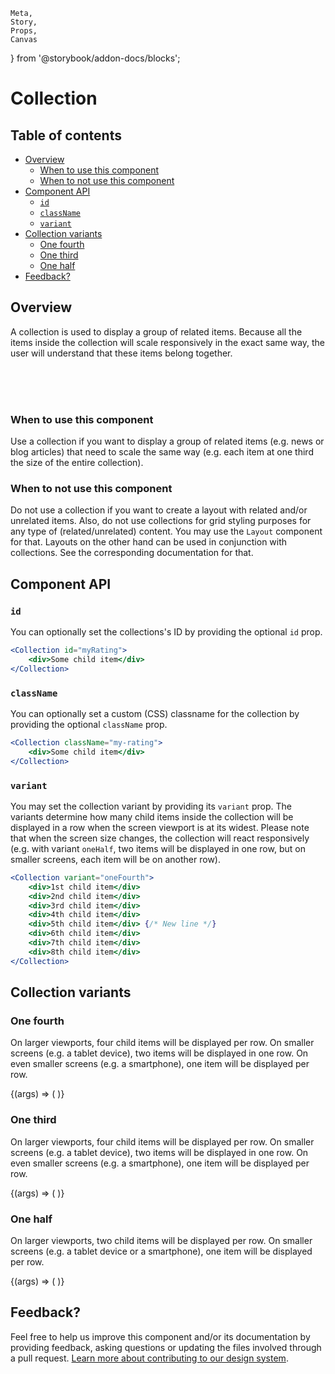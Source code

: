     Meta,
    Story,
    Props,
    Canvas
} from '@storybook/addon-docs/blocks';

<Meta
    title="Library/Layout/Collection"
    component={Collection}
/>

# Collection

## Table of contents

<!-- START doctoc generated TOC please keep comment here to allow auto update -->
<!-- DON'T EDIT THIS SECTION, INSTEAD RE-RUN doctoc TO UPDATE -->
<!-- (@see https://github.com/thlorenz/doctoc) -->

- [Overview](#overview)
  - [When to use this component](#when-to-use-this-component)
  - [When to not use this component](#when-to-not-use-this-component)
- [Component API](#component-api)
  - [`id`](#id)
  - [`className`](#classname)
  - [`variant`](#variant)
- [Collection variants](#collection-variants)
  - [One fourth](#one-fourth)
  - [One third](#one-third)
  - [One half](#one-half)
- [Feedback?](#feedback)

<!-- END doctoc generated TOC please keep comment here to allow auto update -->

## Overview

A collection is used to display a group of related items. Because all the items inside the collection will scale responsively in the exact same way, the user will understand that these items belong together.

<Canvas>
    <Story name="All collections">
        <Collection variant="oneFourth">
            <AppCard
                heading="Some educational app"
                information="Some educational app publisher"
                iconImageUrl={exampleImageFile}
                ratingValue={3}
            />
            <AppCard
                heading="Some educational app"
                information="Some educational app publisher"
                iconImageUrl={exampleImageFile}
                ratingValue={3}
            />
            <AppCard
                heading="Some educational app"
                information="Some educational app publisher"
                iconImageUrl={exampleImageFile}
                ratingValue={3}
            />
            <AppCard
                heading="Some educational app"
                information="Some educational app publisher"
                iconImageUrl={exampleImageFile}
                ratingValue={3}
            />
        </Collection>
        <br />
        <Collection variant="oneThird">
            <AppCard
                heading="Some educational app"
                information="Some educational app publisher"
                iconImageUrl={exampleImageFile}
                ratingValue={3}
            />
            <AppCard
                heading="Some educational app"
                information="Some educational app publisher"
                iconImageUrl={exampleImageFile}
                ratingValue={3}
            />
            <AppCard
                heading="Some educational app"
                information="Some educational app publisher"
                iconImageUrl={exampleImageFile}
                ratingValue={3}
            />
        </Collection>
        <br />
        <Collection variant="oneHalf">
            <AppCard
                heading="Some educational app"
                information="Some educational app publisher"
                iconImageUrl={exampleImageFile}
                ratingValue={3}
            />
            <AppCard
                heading="Some educational app"
                information="Some educational app publisher"
                iconImageUrl={exampleImageFile}
                ratingValue={3}
            />
        </Collection>
        <br />
    </Story>
</Canvas>

### When to use this component

Use a collection if you want to display a group of related items (e.g. news or blog articles) that need to scale the same way (e.g. each item at one third the size of the entire collection).

### When to not use this component

Do not use a collection if you want to create a layout with related and/or unrelated items. Also, do not use collections for grid styling purposes for any type of (related/unrelated) content. You may use the `Layout` component for that. Layouts on the other hand can be used in conjunction with collections. See the corresponding documentation for that.

## Component API

<Props />

### `id`

You can optionally set the collections's ID by providing the optional `id` prop.

```jsx
<Collection id="myRating">
    <div>Some child item</div>
</Collection>
```

### `className`

You can optionally set a custom (CSS) classname for the collection by providing the optional `className` prop.

```jsx
<Collection className="my-rating">
    <div>Some child item</div>
</Collection>
```

### `variant`

You may set the collection variant by providing its `variant` prop. The variants determine how many child items inside the collection will be displayed in a row when the screen viewport is at its widest. Please note that when the screen size changes, the collection will react responsively (e.g. with variant `oneHalf`, two items will be displayed in one row, but on smaller screens, each item will be on another row).

```jsx
<Collection variant="oneFourth">
    <div>1st child item</div>
    <div>2nd child item</div>
    <div>3rd child item</div>
    <div>4th child item</div>
    <div>5th child item</div> {/* New line */}
    <div>6th child item</div>
    <div>7th child item</div>
    <div>8th child item</div>
</Collection>
```

## Collection variants

### One fourth

On larger viewports, four child items will be displayed per row. On smaller screens (e.g. a tablet device), two items will be displayed in one row. On even smaller screens (e.g. a smartphone), one item will be displayed per row.

<Canvas>
    <Story
        name="One fourth"
        args={{
            variant: 'oneFourth',
        }}
    >
        {(args) => (
            <Collection {...args}>
                <AppCard
                    heading="Some educational app"
                    information="Some educational app publisher"
                    iconImageUrl={exampleImageFile}
                    iconImageUrl={exampleImageFile}
                    ratingValue={3}
                />
                <AppCard
                    heading="Some educational app"
                    information="Some educational app publisher"
                    iconImageUrl={exampleImageFile}
                    iconImageUrl={exampleImageFile}
                    ratingValue={3}
                />
                <AppCard
                    heading="Some educational app"
                    information="Some educational app publisher"
                    iconImageUrl={exampleImageFile}
                    iconImageUrl={exampleImageFile}
                    ratingValue={3}
                />
                <AppCard
                    heading="Some educational app"
                    information="Some educational app publisher"
                    iconImageUrl={exampleImageFile}
                    iconImageUrl={exampleImageFile}
                    ratingValue={3}
                />
            </Collection>
        )}
    </Story>
</Canvas>

### One third

On larger viewports, four child items will be displayed per row. On smaller screens (e.g. a tablet device), two items will be displayed in one row. On even smaller screens (e.g. a smartphone), one item will be displayed per row.

<Canvas>
    <Story
        name="One third"
        args={{
            variant: 'oneThird',
        }}
    >
        {(args) => (
            <Collection {...args}>
                <AppCard
                    heading="Some educational app"
                    information="Some educational app publisher"
                    iconImageUrl={exampleImageFile}
                    ratingValue={3}
                />
                <AppCard
                    heading="Some educational app"
                    information="Some educational app publisher"
                    iconImageUrl={exampleImageFile}
                    ratingValue={3}
                />
                <AppCard
                    heading="Some educational app"
                    information="Some educational app publisher"
                    iconImageUrl={exampleImageFile}
                    ratingValue={3}
                />
            </Collection>
        )}
    </Story>
</Canvas>

### One half

On larger viewports, two child items will be displayed per row. On smaller screens (e.g. a tablet device or a smartphone), one item will be displayed per row.

<Canvas>
    <Story
        name="One half"
        args={{
            variant: 'oneHalf',
        }}
    >
        {(args) => (
            <Collection {...args}>
                <AppCard
                    heading="Some educational app"
                    information="Some educational app publisher"
                    iconImageUrl={exampleImageFile}
                    ratingValue={3}
                />
                <AppCard
                    heading="Some educational app"
                    information="Some educational app publisher"
                    iconImageUrl={exampleImageFile}
                    ratingValue={3}
                />
            </Collection>
        )}
    </Story>
</Canvas>

## Feedback?

Feel free to help us improve this component and/or its documentation by providing feedback, asking questions or updating the files involved through a pull request. [Learn more about contributing to our design system](?path=/docs/how-to-contribute--page).


